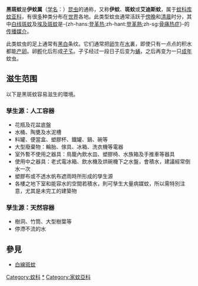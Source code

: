 {{Unreferenced |time=2011-04-17T14:46:22+00:00 }}
{{Automatic Taxobox
| image = Aedes-albopictus.jpg
| image_caption = [[白线斑蚊|白线斑蚊]] ''Aedes albopictus''
| taxon =Aedes
| authority = [[Johann_Wilhelm_Meigen|Meigen]], 1818
| subdivision_ranks = [[亚属|亚属]]
| subdivision =
*[[伊蚊亚属|伊蚊亚属]] ''A. (Aedes)''
*[[伊状蚊亚属|伊状蚊亚属]] ''A. (Aedimorphus)''
*''A. (Alanstonea)''
*''A. (Albuginosus)''
*''A. (Belkinius)''
*''A. (Bothaella)''
*''A. (Cancraedes)''
*''A. (Christophersiomyia)''
*''A. (Diceromyia)''
*''A. (Edwardsaedes)''
*''A. (Fredwardsius)''
*''A. (Huaedes)''
*''A. (Indusius)''
*''A. (Isoaedes)''
*''A. (Leptosomatomyia)''
*''A. (Lorrainea)''
*[[新黑蚊亚属|新黑蚊亚属]] ''A. (Neomelaniconion)''
*''A. (Paraedes)''
*''A. (Pseudarmigeres)''
*''A. (Scutomyia)''
*''A. (Skusea)''
*[[覆蚊亚属|覆蚊亚属]] ''A. (Stegomyia)''
}}'''黑斑蚊'''是'''伊蚊属'''（[[学名|学名]]：{{lang|la|''Aedes''}}）[[昆虫|昆虫]]的通称，又称'''伊蚊'''、'''斑蚊'''或'''艾迪斯蚊'''，属于[[蚊科|蚊科]][[库蚊亚科|库蚊亚科]]，有很[[多|多]]种类分布在[[世界|世界]]各地。此类型蚊虫通常活跃于[[傍晚|傍晚]]和[[清晨|清晨]]时分，其中[[白线斑蚊|白线斑蚊]]及[[埃及斑蚊|埃及斑蚊]]是-{zh-hans:[[登革热|登革热]];zh-hant:[[登革熱|登革熱]];zh-sg:[[骨痛热症|骨痛热症]]}-的[[传播媒介|传播媒介]]。

此类蚊虫的足上通常有[[黑|黑]][[白|白]]条纹。它们通常把[[卵|卵]]生在[[水|水]]裏，即使只有一点点的积水都能[[产卵|产卵]]。卵[[孵|孵]]化后形成[[孑孓|孑孓]]。孑孓经过一段日子后变为[[蛹|蛹]]，之后再变为一只[[成年|成年]]蚊虫。

== 滋生范围 ==
以下是黑斑蚊容易滋生的環境。

===孳生源：人工容器===
*花瓶及花盆底盤
*水桶、陶甕及水泥槽
*料罐、便當盒、塑膠杯、鐵罐、鍋、碗等
*大型廢棄物：輪胎、傢具、冰箱、洗衣機等電器
*室外暫不使用之器具：鳥籠內飲水皿、塑膠椅、水族箱及手推車等器具
*使用中之器具：老式電冰箱、飲水機及烘碗機下之水盤，會積水，建議經常倒水一次
*塑膠布或不透水帆布遮雨時所形成的孳生源
*各樓之地下室和能容水的空間若積水，則可孳生大量病媒蚊，所以需特別注意，尤其是未完工的建築物

===孳生源：天然容器===
*樹洞、竹筒、大型樹葉等
*停滯不流的水

==參見==
{{维基物种|Aedes|伊蚊属}}
{{commons category|Aedes|伊蚊属}}
*[[白線斑蚊|白線斑蚊]]
{{Taxonbar|from=Q310911}}

[[Category:蚊科|Category:蚊科]]
[[Category:伊蚊属|*]]
[[Category:家蚊亞科|Category:家蚊亞科]]